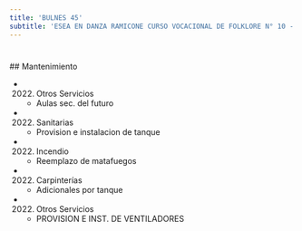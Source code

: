 ```yaml
---
title: 'BULNES 45'
subtitle: 'ESEA EN DANZA RAMICONE CURSO VOCACIONAL DE FOLKLORE N° 10 - ESC. SUPERIOR DE EDUCACIÓN ARTÍSTICA EN ARTE CERÁMICO N° 01'
---
```


#


 ## Mantenimiento

*  (2022) Otros Servicios 
    + Aulas sec. del futuro

*  (2022) Sanitarias 
    + Provision e instalacion de tanque

*  (2022) Incendio 
    + Reemplazo de matafuegos

*  (2022) Carpinterías 
    + Adicionales por tanque

*  (2022) Otros Servicios 
    + PROVISION E INST. DE VENTILADORES



